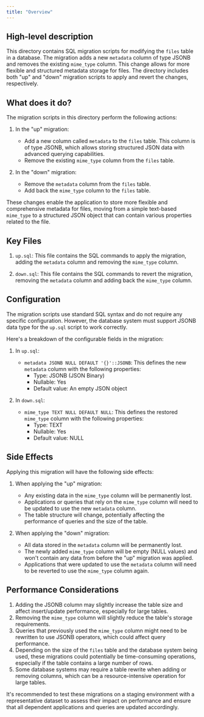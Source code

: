 ```yaml
---
title: "Overview"
---
```


## High-level description
This directory contains SQL migration scripts for modifying the `files` table in a database. The migration adds a new `metadata` column of type JSONB and removes the existing `mime_type` column. This change allows for more flexible and structured metadata storage for files. The directory includes both "up" and "down" migration scripts to apply and revert the changes, respectively.

## What does it do?
The migration scripts in this directory perform the following actions:

1. In the "up" migration:
   - Add a new column called `metadata` to the `files` table. This column is of type JSONB, which allows storing structured JSON data with advanced querying capabilities.
   - Remove the existing `mime_type` column from the `files` table.

2. In the "down" migration:
   - Remove the `metadata` column from the `files` table.
   - Add back the `mime_type` column to the `files` table.

These changes enable the application to store more flexible and comprehensive metadata for files, moving from a simple text-based `mime_type` to a structured JSON object that can contain various properties related to the file.

## Key Files
1. `up.sql`: This file contains the SQL commands to apply the migration, adding the `metadata` column and removing the `mime_type` column.

2. `down.sql`: This file contains the SQL commands to revert the migration, removing the `metadata` column and adding back the `mime_type` column.

## Configuration
The migration scripts use standard SQL syntax and do not require any specific configuration. However, the database system must support JSONB data type for the `up.sql` script to work correctly.

Here's a breakdown of the configurable fields in the migration:

1. In `up.sql`:
   - `metadata JSONB NULL DEFAULT '{}'::JSONB`: This defines the new `metadata` column with the following properties:
     - Type: JSONB (JSON Binary)
     - Nullable: Yes
     - Default value: An empty JSON object

2. In `down.sql`:
   - `mime_type TEXT NULL DEFAULT NULL`: This defines the restored `mime_type` column with the following properties:
     - Type: TEXT
     - Nullable: Yes
     - Default value: NULL

## Side Effects
Applying this migration will have the following side effects:

1. When applying the "up" migration:
   - Any existing data in the `mime_type` column will be permanently lost.
   - Applications or queries that rely on the `mime_type` column will need to be updated to use the new `metadata` column.
   - The table structure will change, potentially affecting the performance of queries and the size of the table.

2. When applying the "down" migration:
   - All data stored in the `metadata` column will be permanently lost.
   - The newly added `mime_type` column will be empty (NULL values) and won't contain any data from before the "up" migration was applied.
   - Applications that were updated to use the `metadata` column will need to be reverted to use the `mime_type` column again.

## Performance Considerations
1. Adding the JSONB column may slightly increase the table size and affect insert/update performance, especially for large tables.
2. Removing the `mime_type` column will slightly reduce the table's storage requirements.
3. Queries that previously used the `mime_type` column might need to be rewritten to use JSONB operators, which could affect query performance.
4. Depending on the size of the `files` table and the database system being used, these migrations could potentially be time-consuming operations, especially if the table contains a large number of rows.
5. Some database systems may require a table rewrite when adding or removing columns, which can be a resource-intensive operation for large tables.

It's recommended to test these migrations on a staging environment with a representative dataset to assess their impact on performance and ensure that all dependent applications and queries are updated accordingly.